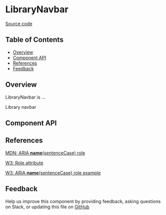 
# LibraryNavbar

[Source code](<https://github.com/leemonade/bubbles/tree/main/packages/components/library/LibraryNavbar>)

## Table of Contents

<!-- START doctoc generated TOC please keep comment here to allow auto update -->
<!-- DON'T EDIT THIS SECTION, INSTEAD RE-RUN doctoc TO UPDATE -->

- [Overview](#overview)
- [Component API](#component-api)
- [References](#references)
- [Feedback](#feedback)

## Overview

LibraryNavbar is ...

<ThemeProvider>
  <LibraryNavbar>Library navbar</LibraryNavbar>
</ThemeProvider>

## Component API

<Preview>
  <Story id="organisms-library-library-navbar--playground" />
</Preview>

<Props of={LibraryNavbar} />

## References

[MDN: ARIA **name**(sentenceCase) role](<https://developer.mozilla.org/en-US/docs/Web/Accessibility/ARIA/Roles/library-navbar_role>)

[W3: Role attribute](https://www.w3.org/WAI/PF/HTML/wiki/RoleAttribute)

[W3: ARIA **name**(sentenceCase) role example](<https://www.w3.org/TR/2016/WD-wai-aria-practices-1.1-20160317/examples/library-navbar/library-navbar.html>)

## Feedback

Help us improve this component by providing feedback, asking questions on Slack, or updating this file on
[GitHub](<https://github.com/leemonade/bubbles/edit/main/packages/components/library/LibraryNavbar.mdx>)
